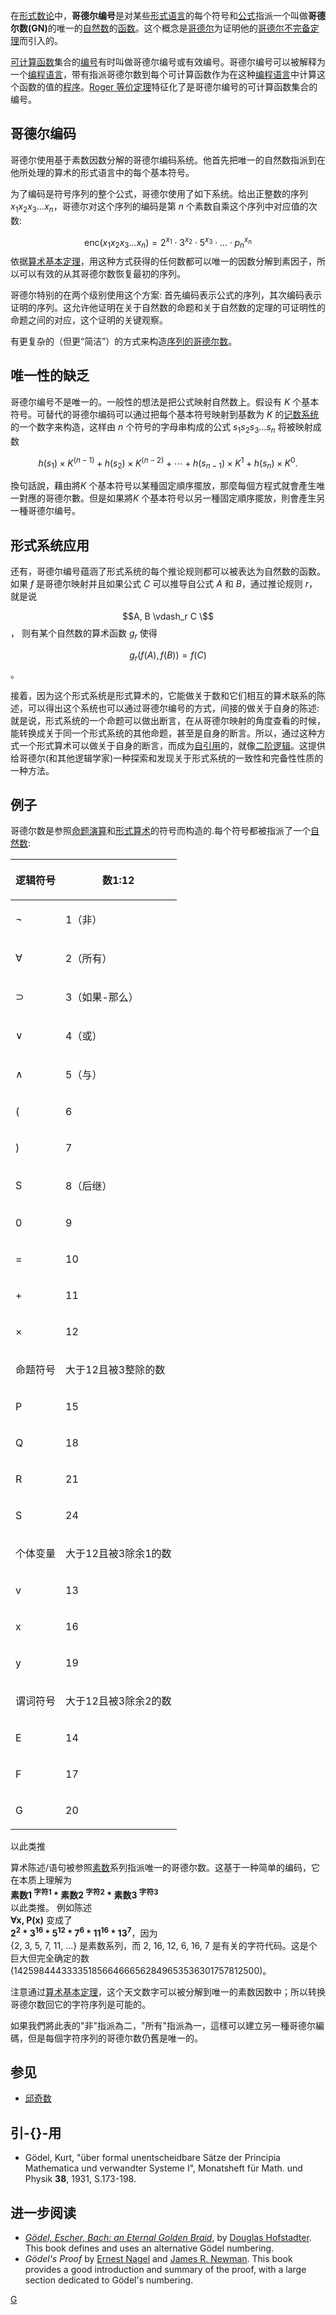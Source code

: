 {{NoteTA
|G1 = IT
|G2 = Math
|1 = zh-hans:代码; zh-hant:代碼;
}}
在[[数论|形式数论]]中，'''哥德尔编号'''是对某些[[形式语言|形式语言]]的每个符号和[[公式_(数理逻辑)|公式]]指派一个叫做'''哥德尔数(GN)'''的唯一的[[自然数|自然数]]的[[函数|函数]]。这个概念是[[哥德尔|哥德尔]]为证明他的[[哥德尔不完备定理|哥德尔不完备定理]]而引入的。 

[[可计算函数|可计算函数]]集合的[[編號_(計算理論)|编号]]有时叫做哥德尔编号或有效编号。哥德尔编号可以被解释为一个[[编程语言|编程语言]]，带有指派哥德尔数到每个可计算函数作为在这种[[编程语言|编程语言]]中计算这个函数的值的[[程序|程序]]。[[Roger_等价定理|Roger 等价定理]]特征化了是哥德尔编号的可计算函数集合的编号。

==哥德尔编码==

哥德尔使用基于素数因数分解的哥德尔编码系统。他首先把唯一的自然数指派到在他所处理的算术的形式语言中的每个基本符号。

为了编码是符号序列的整个公式，哥德尔使用了如下系统。给出正整数的序列 <math>x_1 x_2 x_3 ... x_n</math>，哥德尔对这个序列的编码是第 ''n'' 个素数自乘这个序列中对应值的次数:
:<math>\mathrm{enc}(x_1 x_2 x_3 ... x_n) = 2^{x_1}\cdot 3^{x_2}\cdot 5^{x_3}\cdot ...\cdot {p_n}^{x_n}</math>
依据[[算术基本定理|算术基本定理]]，用这种方式获得的任何数都可以唯一的因数分解到素因子，所以可以有效的从其哥德尔数恢复最初的序列。

哥德尔特别的在两个级别使用这个方案: 首先编码表示公式的序列，其次编码表示证明的序列。这允许他证明在关于自然数的命题和关于自然数的定理的可证明性的命题之间的对应，这个证明的关键观察。

有更复杂的（但更“简洁”）的方式来构造[[序列的哥德尔数|序列的哥德尔数]]。

==唯一性的缺乏==

哥德尔编号不是唯一的。一般性的想法是把公式映射自然数上。假设有 ''K'' 个基本符号。可替代的哥德尔编码可以通过把每个基本符号映射到基数为 ''K'' 的[[记数系统|记数系统]]的一个数字来构造，这样由 ''n'' 个符号的字母串构成的公式 <math> s_1 s_2 s_3 \dots s_n</math> 将被映射成数

:<math> h(s_1) \times K^{(n-1)} + h(s_2) \times K^{(n-2)} + \cdots + h(s_{n-1}) \times K^1 + h(s_n) \times K^0. </math>

換句話說，藉由將''K'' 个基本符号以某種固定順序擺放，那麼每個方程式就會產生唯一對應的哥德尔數。但是如果將''K'' 个基本符号以另一種固定順序擺放，則會產生另一種哥德尔编号。

==形式系统应用==

还有，哥德尔编号蕴涵了形式系统的每个推论规则都可以被表达为自然数的函数。如果 ''f'' 是哥德尔映射并且如果公式 ''C'' 可以推导自公式 ''A'' 和 ''B''，通过推论规则 ''r''，就是说
:<math> A, B \vdash_r C \ </math>，
则有某个自然数的算术函数 ''g<sub>r</sub>'' 使得
:<math> g_r(f(A),f(B)) = f(C) </math>。

接着，因为这个形式系统是形式算术的，它能做关于数和它们相互的算术联系的陈述，可以得出这个系统也可以通过哥德尔编号的方式，间接的做关于自身的陈述: 就是说，形式系统的一个命题可以做出断言，在从哥德尔映射的角度查看的时候，能转换成关于同一个形式系统的其他命题，甚至是自身的断言。所以，通过这种方式一个形式算术可以做关于自身的断言，而成为[[自引用|自引用]]的，就像[[二阶逻辑|二阶逻辑]]。这提供给哥德尔(和其他逻辑学家)一种探索和发现关于形式系统的一致性和完备性性质的一种方法。

==例子==
哥德尔数是参照[[命题演算|命题演算]]和[[形式算术|形式算术]]的符号而构造的.每个符号都被指派了一个[[自然数|自然数]]:
{| class="wikitable"
|-
! 逻辑符号 !! 数1:12
|-
| <math>\lnot</math> || 1（非）
|-
| <math>\forall</math> || 2（所有）
|-
| <math>\supset</math> || 3（如果-那么）
|-
| <math>\vee</math> || 4（或） 
|-
| <math>\wedge</math> || 5（与）
|-
| ( || 6
|-
| ) || 7
|-
| S || 8（后继）
|-
| 0 || 9
|-
| = || 10
|-
| + || 11
|-
| × || 12
|-
! 命题符号 !! 大于12且被3整除的数
|-
| P || 15
|-
| Q || 18
|-
| R || 21
|-
| S || 24
|-
! 个体变量 !! 大于12且被3除余1的数
|-
| v || 13
|-
| x || 16
|-
| y || 19
|-
! 谓词符号 !! 大于12且被3除余2的数
|-
| E || 14
|-
| F || 17
|-
| G || 20
|}
以此类推

算术陈述/语句被参照[[素数|素数]]系列指派唯一的哥德尔数。这基于一种简单的编码，它在本质上理解为 <br>
'''素数1 <sup>字符1</sup> * 素数2 <sup>字符2</sup> * 素数3 <sup>字符3</sup>'''<br> 以此类推。
例如陈述 <br>
'''<math>\forall</math>x, P(x)''' 变成了<br>
'''2<sup>2</sup> * 3<sup>16</sup> * 5<sup>12</sup> * 7<sup>6</sup> * 11<sup>16</sup> * 13<sup>7</sup>'''，因为 <br>{2, 3, 5, 7, 11, ...} 是素数系列，而 2, 16, 12, 6, 16, 7 是有关的字符代码。这是个巨大但完全确定的数(14259844433335185664666562849653536301757812500)。

注意通过[[算术基本定理|算术基本定理]]，这个天文数字可以被分解到唯一的素数因数中；所以转换哥德尔数回它的字符序列是可能的。

如果我們將此表的"非"指派為二，"所有"指派為一，這樣可以建立另一種哥德尔編碼，但是每個字符序列的哥德尔数仍舊是唯一的。

==参见==
* [[邱奇数|邱奇数]]

== 引-{}-用 ==
* Gödel, Kurt, "über formal unentscheidbare Sätze der Principia Mathematica und verwandter Systeme I", Monatsheft für Math. und Physik '''38''', 1931, S.173-198.

==进一步阅读==
* ''[[Gödel,_Escher,_Bach|Gödel, Escher, Bach: an Eternal Golden Braid]]'', by [[Douglas_Hofstadter|Douglas Hofstadter]].  This book defines and uses an alternative Gödel numbering.
*''Gödel's Proof'' by [[Ernest_Nagel|Ernest Nagel]] and [[James_R._Newman|James R. Newman]].  This book provides a good introduction and summary of the proof, with a large section dedicated to Gödel's numbering.

[[Category:數理邏輯|G]]